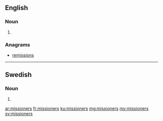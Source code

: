 ==English==

===Noun===
{{head|en|noun plural form}}

# {{plural of|missioner|lang=en}}

===Anagrams===
* [[remissions#English|remissions]]

----

==Swedish==

===Noun===
{{head|sv|noun form}}

# {{sv-noun-form-indef-gen-pl|mission}}

[[ar:missioners]]
[[fr:missioners]]
[[ku:missioners]]
[[mg:missioners]]
[[my:missioners]]
[[sv:missioners]]